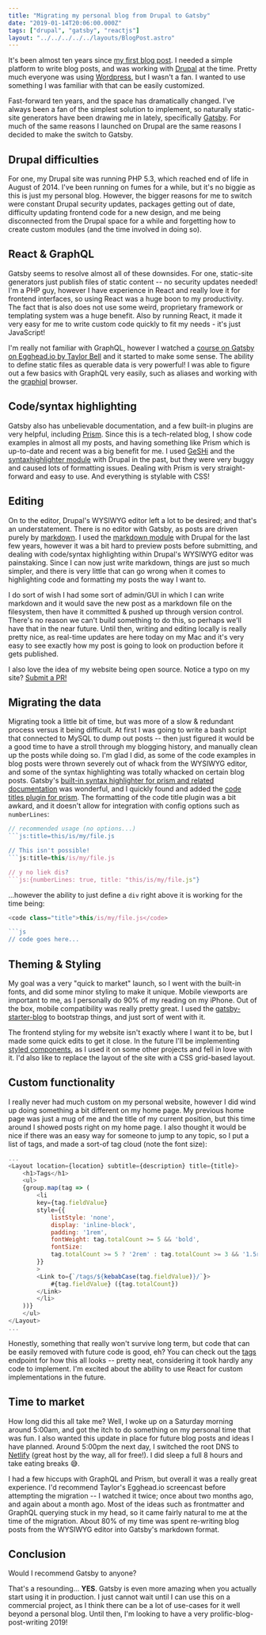 ```yaml
---
title: "Migrating my personal blog from Drupal to Gatsby"
date: "2019-01-14T20:06:00.000Z"
tags: ["drupal", "gatsby", "reactjs"]
layout: "../../../../../layouts/BlogPost.astro"
---
```



It's been almost ten years since [my first blog post](/2009/09/21/preventing-injection-attacks-and-securing-your-website/). I needed a simple platform to write blog posts, and was working with [Drupal](https://www.drupal.org/) at the time. Pretty much everyone was using [Wordpress](https://wordpress.com/), but I wasn't a fan. I wanted to use something I was familiar with that can be easily customized.

Fast-forward ten years, and the space has dramatically changed. I've always been a fan of the simplest solution to implement, so naturally static-site generators have been drawing me in lately, specifically [Gatsby](https://www.gatsbyjs.org/). For much of the same reasons I launched on Drupal are the same reasons I decided to make the switch to Gatsby.

## Drupal difficulties

For one, my Drupal site was running PHP 5.3, which reached end of life in August of 2014. I've been running on fumes for a while, but it's no biggie as this is just my personal blog. However, the bigger reasons for me to switch were constant Drupal security updates, packages getting out of date, difficulty updating frontend code for a new design, and me being disconnected from the Drupal space for a while and forgetting how to create custom modules (and the time involved in doing so).

## React & GraphQL

Gatsby seems to resolve almost all of these downsides. For one, static-site generators just publish files of static content -- no security updates needed! I'm a PHP guy, however I have experience in React and really love it for frontend interfaces, so using React was a huge boon to my productivity. The fact that is also does not use some weird, proprietary framework or templating system was a huge benefit. Also by running React, it made it very easy for me to write custom code quickly to fit my needs - it's just JavaScript!

I'm really not familiar with GraphQL, however I watched a <a href="https://egghead.io/courses/build-a-blog-with-react-and-markdown-using-gatsby" target="_blank">course on Gatsby on Egghead.io by Taylor Bell</a> and it started to make some sense. The ability to define static files as querable data is very powerful! I was able to figure out a few basics with GraphQL very easily, such as aliases and working with the <a href="https://github.com/graphql/graphiql" target="_blank">graphiql</a> browser.

## Code/syntax highlighting

Gatsby also has <a herf="https://www.gatsbyjs.org/docs/" target="_blank">unbelievable documentation</a>, and a few built-in plugins are very helpful, including <a href="https://prismjs.com/" target="_blank">Prism</a>. Since this is a tech-related blog, I show code examples in almost all my posts, and having something like Prism which is up-to-date and recent was a big benefit for me. I used <a href="http://qbnz.com/highlighter/" target="_blank">GeSHi</a> and the <a href="https://www.drupal.org/project/syntaxhighlighter" target="_blank">syntaxhighlighter module</a> with Drupal in the past, but they were very buggy and caused lots of formatting issues. Dealing with Prism is very straight-forward and easy to use. And everything is stylable with CSS!

## Editing

On to the editor, Drupal's WYSIWYG editor left a lot to be desired; and that's an understatement. There is no editor with Gatsby, as posts are driven purely by <a href="https://en.wikipedia.org/wiki/Markdown" target="_blank">markdown</a>. I used the <a href="https://www.drupal.org/project/markdown" target="_blank">markdown module</a> with Drupal for the last few years, however it was a bit hard to preview posts before submitting, and dealing with code/syntax highlighting within Drupal's WYSIWYG editor was painstaking. Since I can now just write markdown, things are just so much simpler, and there is very little that can go wrong when it comes to highlighting code and formatting my posts the way I want to.

I do sort of wish I had some sort of admin/GUI in which I can write markdown and it would save the new post as a markdown file on the filesystem, then have it committed & pushed up through version control. There's no reason we can't build something to do this, so perhaps we'll have that in the near future. Until then, writing and editing locally is really pretty nice, as real-time updates are here today on my Mac and it's very easy to see exactly how my post is going to look on production before it gets published.

I also love the idea of my website being open source. Notice a typo on my site? <a href="https://github.com/markshust/markshust.com" target="_blank">Submit a PR!</a>

## Migrating the data

Migrating took a little bit of time, but was more of a slow & redundant process versus it being difficult. At first I was going to write a bash script that connected to MySQL to dump out posts -- then just figured it would be a good time to have a stroll through my blogging history, and manually clean up the posts while doing so. I'm glad I did, as some of the code examples in blog posts were thrown severely out of whack from the WYSIWYG editor, and some of the syntax highlighting was totally whacked on certain blog posts. Gatsby's <a href="https://www.gatsbyjs.org/packages/gatsby-remark-prismjs/" target="_blakn">built-in syntax highlighter for prism and related documentation</a> was wonderful, and I quickly found and added the <a href="https://www.gatsbyjs.org/packages/gatsby-remark-code-titles/" target="_blank">code titles plugin for prism</a>. The formatting of the code title plugin was a bit awkard, and it doesn't allow for integration with config options such as `numberLines`:

```js
// recommended usage (no options...)
```js:title=this/is/my/file.js

// This isn't possible!
```js:title=this/is/my/file.js

// y no liek dis?
```js:{numberLines: true, title: "this/is/my/file.js"}
```

...however the ability to just define a `div` right above it is working for the time being:

```js
<code class="title">this/is/my/file.js</code>

```js
// code goes here...
```

## Theming & Styling

My goal was a very "quick to market" launch, so I went with the built-in fonts, and did some minor styling to make it unique. Mobile viewports are important to me, as I personally do 90% of my reading on my iPhone. Out of the box, mobile compatibility was really pretty great. I used the <a href="https://github.com/gatsbyjs/gatsby-starter-blog" target="_blank">gatsby-starter-blog</a> to bootstrap things, and just sort of went with it.

The frontend styling for my website isn't exactly where I want it to be, but I made some quick edits to get it close. In the future I'll be implementing <a href="https://www.styled-components.com/" target="_blank">styled components</a>, as I used it on some other projects and fell in love with it. I'd also like to replace the layout of the site with a CSS grid-based layout.

## Custom functionality

I really never had much custom on my personal website, however I did wind up doing something a bit different on my home page. My previous home page was just a mug of me and the title of my current position, but this time around I showed posts right on my home page. I also thought it would be nice if there was an easy way for someone to jump to any topic, so I put a list of tags, and made a sort-of tag cloud (note the font size):

```jsx:title=src/pages/tags.js
...
<Layout location={location} subtitle={description} title={title}>
    <h1>Tags</h1>
    <ul>
    {group.map(tag => (
        <li
        key={tag.fieldValue}
        style={{ 
            listStyle: 'none',
            display: 'inline-block',
            padding: '1rem',
            fontWeight: tag.totalCount >= 5 && 'bold',
            fontSize:
            tag.totalCount >= 5 ? '2rem' : tag.totalCount >= 3 && '1.5rem',
        }}
        >
        <Link to={`/tags/${kebabCase(tag.fieldValue)}/`}>
            #{tag.fieldValue} ({tag.totalCount})
        </Link>
        </li>
    ))}
    </ul>
</Layout>
...
```

Honestly, something that really won't survive long term, but code that can be easily removed with future code is good, eh? You can check out the [tags](/tags) endpoint for how this all looks -- pretty neat, considering it took hardly any code to implement. I'm excited about the ability to use React for custom implementations in the future.

## Time to market

How long did this all take me? Well, I woke up on a Saturday morning around 5:00am, and got the itch to do something on my personal time that was fun. I also wanted this update in place for future blog posts and ideas I have planned. Around 5:00pm the next day, I switched the root DNS to <a href="https://www.netlify.com/" target="_blank">Netlify</a> (great host by the way, all for free!). I did sleep a full 8 hours and take eating breaks 😅.

I had a few hiccups with GraphQL and Prism, but overall it was a really great experience. I'd recommend Taylor's Egghead.io screencast before attempting the migration -- I watched it twice; once about two months ago, and again about a month ago. Most of the ideas such as frontmatter and GraphQL querying stuck in my head, so it came fairly natural to me at the time of the migration. About 80% of my time was spent re-writing blog posts from the WYSIWYG editor into Gatsby's markdown format.

## Conclusion

Would I recommend Gatsby to anyone?

That's a resounding... **YES**. Gatsby is even more amazing when you actually start using it in production. I just cannot wait until I can use this on a commercial project, as I think there can be a lot of use-cases for it well beyond a personal blog. Until then, I'm looking to have a very prolific-blog-post-writing 2019!
